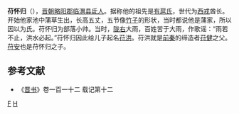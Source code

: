 '''苻怀归'''（{{bd|?||?||}}），[[晋朝|晋朝]][[略阳郡|略阳郡]][[临渭县|临渭县]][[氐人|氐人]]。据称他的祖先是[[有扈氏|有扈氏]]，世代为[[西戎|西戎]]酋长。开始他家池中蒲草生出，长高五丈，五节像[[竹子|竹子]]的形状，当时都说他是蒲家，所以因以为氏。苻怀归为部落小帅。当时，[[陇右|陇右]]大雨，百姓苦于大雨，作歌谣：“雨若不止，洪水必起。”苻怀归因此给儿子起名[[苻洪|苻洪]]。苻洪就是[[前秦|前秦]]的缔造者[[苻健|苻健]]之父。[[苻安|苻安]]也是苻怀归之子。

==参考文献==
*《[[晋书|晋书]]》卷一百一十二 载记第十二

[[Category:五胡十六国人物|F]]
[[Category:苻姓|H]]